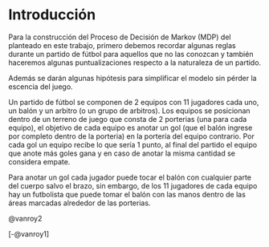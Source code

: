 # Introducción {.unnumbered}

Para la construcción del Proceso de Decisión de Markov (MDP) del planteado en este trabajo, primero debemos recordar algunas reglas durante un partido de fútbol para aquellos que no las conozcan y también haceremos algunas puntualizaciones respecto a la naturaleza de un partido.

Además se darán algunas hipótesis para simplificar el modelo sin pérder la escencia del juego.

Un partido de fútbol se componen de 2 equipos con 11 jugadores cada uno, un balón y un arbitro (o un grupo de arbitros). Los equipos se posicionan dentro de un terreno de juego que consta de 2 porterias (una para cada equipo), el objetivo de cada equipo es anotar un gol (que el balón ingrese por completo dentro de la porteria) en la portería del equipo contrario. Por cada gol un equipo recibe lo que sería 1 punto, al final del partido el equipo que anote más goles gana y en caso de anotar la misma cantidad se considera empate.

Para anotar un gol cada jugador puede tocar el balón con cualquier parte del cuerpo salvo el brazo, sin embargo, de los 11 jugadores de cada equipo hay un futbolista que puede tomar el balón con las manos dentro de las áreas marcadas alrededor de las porterias.

@vanroy2

[-@vanroy1]
